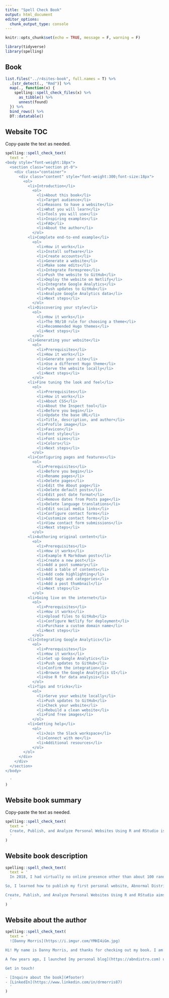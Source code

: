 ```yaml
---
title: "Spell Check Book"
output: html_document
editor_options: 
  chunk_output_type: console
---
```


```r
knitr::opts_chunk$set(echo = TRUE, message = F, warning = F)
```

```r
library(tidyverse)
library(spelling)
```

## Book

```r
list.files("../r4sites-book", full.names = T) %>%
  .[str_detect(., "Rmd")] %>%
  map(., function(x) {
    spelling::spell_check_files(x) %>%
      as_tibble() %>%
      unnest(found) 
  }) %>%
  bind_rows() %>%
  DT::datatable()
```

## Website TOC

Copy-paste the text as needed.

```r
spelling::spell_check_text(
  text = '
<body style="font-weight:18px">
  <section class="section pt-0">
    <div class="container">
      <div class="content" style="font-weight:300;font-size:18px">
        <ol>
          <li>Introduction</li>
            <ol>
              <li>About this book</li>
              <li>Target audience</li>
              <li>Reasons to have a website</li>
              <li>What you will learn</li>
              <li>Tools you will use</li>
              <li>Inspiring examples</li>
              <li>FAQ</li>
              <li>About the author</li>
            </ol>
          <li>Complete end-to-end example</li>
            <ol>
              <li>How it works</li>
              <li>Install software</li>
              <li>Create accounts</li>
              <li>Generate a website</li>
              <li>Make some edits</li>
              <li>Integrate Formspree</li>
              <li>Push the website to GitHub</li>
              <li>Deploy the website on Netlify</li>
              <li>Integrate Google Analytics</li>
              <li>Push updates to GitHub</li>
              <li>Analyze Google Analytics data</li>
              <li>Next steps</li>
            </ol>
          <li>Discovering your style</li>
            <ol>
              <li>How it works</li>
              <li>The 90/10 rule for choosing a theme</li>
              <li>Recommended Hugo themes</li>
              <li>Next steps</li>
            </ol>
          <li>Generating your website</li>
            <ol>
              <li>Prerequisites</li>
              <li>How it works</li>
              <li>Generate your site</li>
              <li>Use a different Hugo theme</li>
              <li>Serve the website locally</li>
              <li>Next steps</li>
            </ol>
          <li>Fine tuning the look and feel</li>
            <ol>
              <li>Prerequisites</li>
              <li>How it works</li>
              <li>About CSS</li>
              <li>About the Inspect tool</li>
              <li>Before you begin</li>
              <li>Update the base URL</li>
              <li>Title, description, and author</li>
              <li>Profile image</li>
              <li>Favicon</li>
              <li>Font style</li>
              <li>Font sizes</li>
              <li>Colors</li>
              <li>Next steps</li>
            </ol>
          <li>Configuring pages and features</li>
            <ol>
              <li>Prerequisites</li>
              <li>Before you begin</li>
              <li>Rename pages</li>
              <li>Delete pages</li>
              <li>Edit the About page</li>
              <li>Delete default posts</li>
              <li>Edit post date format</li>
              <li>Remove dates from Posts page</li>
              <li>Delete language translations</li>
              <li>Edit social media links</li>
              <li>Configure contact forms</li>
              <li>Customize contact forms</li>
              <li>View contact form submissions</li>
              <li>Next steps</li>
            </ol>
          <li>Authoring original content</li>
            <ol>
              <li>Prerequisites</li>
              <li>How it works</li>
              <li>Example R Markdown posts</li>
              <li>Create a new post</li>
              <li>Add a post summary</li>
              <li>Add a table of contents</li>
              <li>Add code highlighting</li>
              <li>Add tags and categories</li>
              <li>Add a post thumbnail</li>
              <li>Next steps</li>
            </ol>
          <li>Going live on the internet</li>
            <ol>
              <li>Prerequisites</li>
              <li>How it works</li>
              <li>Upload files to GitHub</li>
              <li>Configure Netlify for deployment</li>
              <li>Purchase a custom domain name</li>
              <li>Next steps</li>
            </ol>
          <li>Integrating Google Analytics</li>
            <ol>
              <li>Prerequisites</li>
              <li>How it works</li>
              <li>Set up Google Analytics</li>
              <li>Push updates to GitHub</li>
              <li>Confirm the integration</li>
              <li>Browse the Google Analtytics UI</li>
              <li>Use R for data analysis</li>
            </ol>
          <li>Tips and tricks</li>
            <ol>
              <li>Serve your website locally</li>
              <li>Push updates to GitHub</li>
              <li>Check your website</li>
              <li>Rebuild a clean website</li>
              <li>Find free images</li>
            </ol>
          <li>Getting help</li>
            <ol>
              <li>Join the Slack workspace</li>
              <li>Connect with me</li>
              <li>Additional resources</li>
            </ol>
        </ol>
      </div>
    </div>
  </section>
</body>

  '
)
```

## Website book summary

Copy-paste the text as needed.

```r
spelling::spell_check_text(
  text = '
  Create, Publish, and Analyze Personal Websites Using R and RStudio is a digital handbook with step-by-step instructions for creating and publishing personal websites using R, RStudio, and other freely available tools including GitHub, Hugo, Netlify, and Google Analytics. This book is ideal for students, working professionals, and researchers with ties to R, Data Analytics, Data Science, Machine Learning, Statistics, Mathematics, and related fields where project portfolios and online profiles are in-demand.
  '
)
```

## Website book description

```r
spelling::spell_check_text(
  text = '
  In 2018, I had virtually no online presence other than about 100 random LinkedIn connections. I knew this was a problem given my budding interest in Data Science, the increasing demand for project portfolios, and the perceived need to “stand out” in the digital crowd.

So, I learned how to publish my first personal website, Abnormal Distributions. Yes, I know, it looks outdated and definitely not as cool as this personal website. However, Abnormal Distributions served as the launchpad for growing my online presence. Since going live, it has served over 50,000 page views and 20,000 users from all over the world. I began posting content on LinkedIn with links to my website, and in the span of a year I received 1,700 LinkedIn connection requests from Data Scientists and professionals in related fields. I began receiving job opportunities from recruiters who would reference Abnormal Distributions as the reason for wanting to connect. Abnormal Distributions turned out to be a wonderful investment of time and energy and an amazing learning experience. It helped spark my creativity, deepen my subject matter expertise through writing, and give me the confidence to engage with the digital crowd.

Create, Publish, and Analyze Personal Websites Using R and RStudio aims to teach you step-by-step how to launch your very own personal website, such as a blog or portfolio. You will learn the exact methdology that I use to create, design, publish, and analyze websites using R, RStudio, and other freely available tools including GitHub, Hugo, Netlify, and Google Analytics. All of the tools presented in this book are free to download or available through free accounts. No prior experience in web development, R, or any of the aforementioned technologies is needed to be successful with this book.
  '
)
```

## Website about the author

```r
spelling::spell_check_text(
  text = '
  ![Danny Morris](https://i.imgur.com/YMHI4iGm.jpg)

Hi! My name is Danny Morris, and thanks for checking out my book. I am an industry Data Scientist with a background in R and predictive analytics. I love writing, sharing information, and helping people grow their careers. 

A few years ago, I launched [my personal blog](https://abndistro.com) using the methodology described in my book to share information with the Data Science community, promote my work, and enrich my online presence. My goal with this book is to help you launch your own website and experience the same personal transformation I did after I launched mine. This book is perfect for students, working professional, and researchers who want to promote themselves and their work. 

Get in touch!

- [Inquire about the book](#footer)
- [LinkedIn](https://www.linkedin.com/in/drmorris87)
  '
)
```
